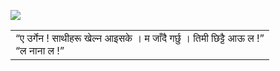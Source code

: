 ::: {#img .container}
![](images/p-8.jpg){fig-alt="\"ए उर्गेन ! साथीहरू खेल्न आइसके । म जाँदै गर्छु । तिमी छिट्टै आऊ ल !\"\"ल नाना ल !\"" fig-align="center"}
:::

::: {#html #body #p .container}
+-----------------------------------------------------------------------+
| "ए उर्गेन ! साथीहरू खेल्न आइसके । म जाँदै गर्छु । तिमी छिट्टै आऊ ल !"\            |
| "ल नाना ल !"                                                          |
+-----------------------------------------------------------------------+
:::
